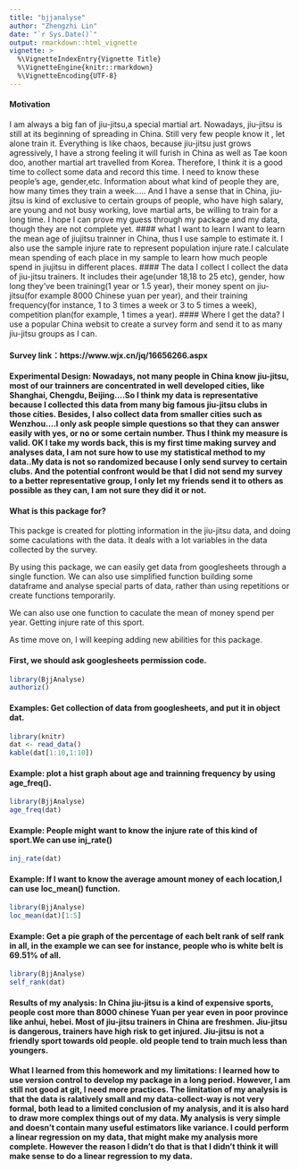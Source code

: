```yaml
---
title: "bjjanalyse"
author: "Zhengzhi Lin"
date: "`r Sys.Date()`"
output: rmarkdown::html_vignette
vignette: >
  %\VignetteIndexEntry{Vignette Title}
  %\VignetteEngine{knitr::rmarkdown}
  %\VignetteEncoding{UTF-8}
---
```


#### Motivation
I am always a big fan of jiu-jitsu,a special martial art. Nowadays, jiu-jitsu is still at its beginning of spreading in China. Still very few people know it , let alone train it. Everything is like chaos, because jiu-jitsu just grows agressively, I have a strong feeling it will furish in China as well as Tae koon doo, another martial art travelled from Korea. Therefore, I think it is a good time to collect some data and record this time. I need to know these people's age, gender,etc. Information about what kind of people they are, how many times they train a week.....
And I have a sense that in China, jiu-jitsu is kind of exclusive to certain groups of people, who have high salary, are young and not busy working, love martial arts, be willing to train for a long time. I hope I can prove my guess  through my package and my data, though they are not complete yet.
#### what I want to learn
I want to learn the mean age of jiujitsu trainner in China, thus I use sample to estimate it. I also use the sample injure rate to represent population injure rate.I calculate mean spending of each place in my sample to learn how much people spend in jiujitsu in different places.
#### The data I collect
I collect the data of jiu-jitsu trainers. It includes their age(under 18,18 to 25  etc), gender, how long they've been training(1 year or 1.5 year), their money spent on jiu-jitsu(for example 8000 Chinese yuan per year), and their training frequency(for instance, 1 to 3 times a week or 3 to 5 times a week),
competition plan(for example, 1 times a year).
#### Where I get the data?
I use a popular China websit to create a survey form and send it to as many jiu-jitsu groups as I can.

#### Survey link：https://www.wjx.cn/jq/16656266.aspx

#### Experimental Design: Nowadays, not many people in China know jiu-jitsu, most of our trainners are concentrated in well developed cities, like Shanghai, Chengdu, Beijing....So I think my data is representative because I collected this data from many big famous jiu-jitsu clubs in those cities. Besides, I also collect data from smaller cities such as Wenzhou....I only ask people simple questions so that they can answer easily with yes, or no or some certain number. Thus I think my measure is valid. OK I take my words back, this is my first time making survey and analyses data, I am not sure how to use my statistical method to my data..My data is not so randomized because I only send survey to certain clubs. And the potential confront would be that I did not send my survey to a better representative group, I only let my friends send it to others as possible as they can, I am not sure they did it or not.

#### What is this package for?
This packge is created for plotting information in the jiu-jitsu data, and doing some caculations with the data. It deals with a lot variables in the data collected by the survey.

By using this package, we can easily get data from googlesheets through a single function. We can also use simplified function building some dataframe and analyse special parts of data, rather than using repetitions or create functions temporarily.

We can also use one function to caculate the mean of money spend per year. Getting injure rate of this sport.

As time move on, I will keeping adding new abilities for this package.

#### First, we should ask googlesheets permission code.
```r
library(BjjAnalyse)
authoriz()
```

#### Examples: Get collection of data from googlesheets, and put it in object dat.

```r
library(knitr)
dat <- read_data()
kable(dat[1:10,1:10])
```

#### Example: plot a hist graph about age and trainning frequency by using age_freq().

```r
library(BjjAnalyse)
age_freq(dat)
```

#### Example: People might want to know the injure rate of this kind of sport.We can use inj_rate()

```r
inj_rate(dat)

```

#### Example: If I want to know the average amount money of each location,I can use loc_mean() function.

```r
library(BjjAnalyse)
loc_mean(dat)[1:5]
```

#### Example: Get a pie graph of the percentage of each belt rank of self rank in all, in the example we can see for instance, people who is white belt is 69.51% of all.

```r
library(BjjAnalyse)
self_rank(dat)

```
#### Results of my analysis: In China jiu-jitsu is a kind of expensive sports, people cost more than 8000 chinese Yuan per year even in poor province like anhui, hebei. Most of jiu-jitsu trainers in China are freshmen. Jiu-jitsu is dangerous, trainers have high risk to get injured. Jiu-jitsu is not a friendly sport towards old people. old people tend to train much less than youngers.



#### What I learned from this homework and my limitations: I learned how to use version control to develop my package in a long period. However, I am still not good at git, I need more practices. The limitation of my analysis is that the data is ralatively small and my data-collect-way is not very formal, both lead to a limited conclusion of my analysis, and it is also hard to draw more complex things out of my data. My analysis is very simple and doesn't contain many useful estimators like variance. I could perform a linear regression on my data, that might make my analysis more complete. However the reason I didn't do that is that I didn't think it will make sense to do a linear regression to my data.
